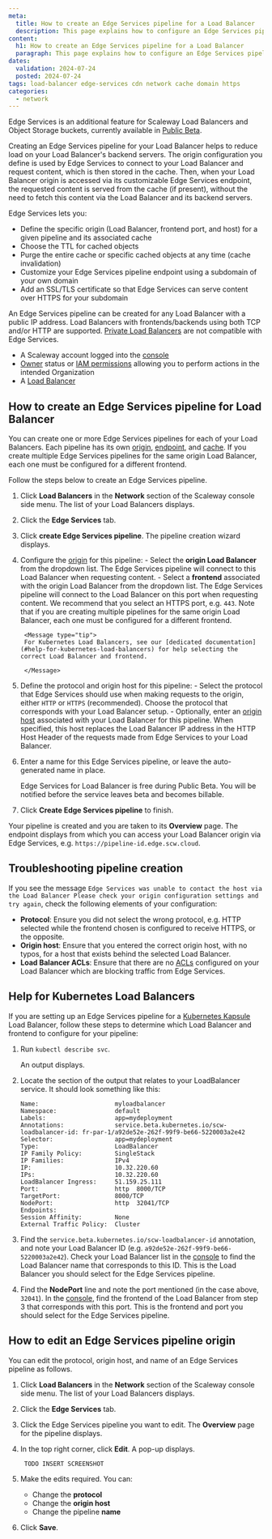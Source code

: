 ```yaml
---
meta:
  title: How to create an Edge Services pipeline for a Load Balancer
  description: This page explains how to configure an Edge Services pipeline on your Load Balancer, enabling a caching service for faster and more efficient delivery.
content:
  h1: How to create an Edge Services pipeline for a Load Balancer
  paragraph: This page explains how to configure an Edge Services pipeline on your Load Balancer, enabling a caching service for faster and more efficient delivery.
dates:
  validation: 2024-07-24
  posted: 2024-07-24
tags: load-balancer edge-services cdn network cache domain https
categories:
  - network
---
```


Edge Services is an additional feature for Scaleway Load Balancers and Object Storage buckets, currently available in [Public Beta](https://www.scaleway.com/en/betas/).

Creating an Edge Services pipeline for your Load Balancer helps to reduce load on your Load Balancer's backend servers. The origin configuration you define is used by Edge Services to connect to your Load Balancer and request content, which is then stored in the cache. Then, when your Load Balancer origin is accessed via its customizable Edge Services endpoint, the requested content is served from the cache (if present), without the need to fetch this content via the Load Balancer and its backend servers.

Edge Services lets you:

- Define the specific origin (Load Balancer, frontend port, and host) for a given pipeline and its associated cache
- Choose the TTL for cached objects
- Purge the entire cache or specific cached objects at any time (cache invalidation)
- Customize your Edge Services pipeline endpoint using a subdomain of your own domain
- Add an SSL/TLS certificate so that Edge Services can serve content over HTTPS for your subdomain

An Edge Services pipeline can be created for any Load Balancer with a public IP address. Load Balancers with frontends/backends using both TCP and/or HTTP are supported. [Private Load Balancers](/network/load-balancer/reference-content/public-private-accessibility/#private-load-balancers) are not compatible with Edge Services.

<Macro id="requirements" />

- A Scaleway account logged into the [console](https://console.scaleway.com)
- [Owner](/identity-and-access-management/iam/concepts/#owner) status or [IAM permissions](/identity-and-access-management/iam/concepts/#permission) allowing you to perform actions in the intended Organization
- A [Load Balancer](/network/load-balancer/how-to/create-load-balancer/)

## How to create an Edge Services pipeline for Load Balancer

You can create one or more Edge Services pipelines for each of your Load Balancers. Each pipeline has its own [origin](/network/edge-services/concepts/#origin), [endpoint](/network/edge-services/concepts/#endpoint), and [cache](/network/edge-services/concepts/#cache). If you create multiple Edge Services pipelines for the same origin Load Balancer, each one must be configured for a different frontend.

Follow the steps below to create an Edge Services pipeline.

1. Click **Load Balancers** in the **Network** section of the Scaleway console side menu. The list of your Load Balancers displays.

2. Click the **Edge Services** tab.

3. Click **create Edge Services pipeline**. The pipeline creation wizard displays.

    <Lightbox src="scaleway-create-es-pipeline-lb.webp" alt="A screenshot of the Create Edge Services Pipeline wizard in the Scaleway console. The steps shown are 1: Configure Origin, 2: Define protocol and origin host, and 3: Choose a name" />

4. Configure the [origin](/network/edge-services/concepts/#origin) for this pipeline:
        - Select the **origin Load Balancer** from the dropdown list. The Edge Services pipeline will connect to this Load Balancer when requesting content.
        - Select a **frontend** associated with the origin Load Balancer from the dropdown list. The Edge Services pipeline will connect to the Load Balancer on this port when requesting content. We recommend that you select an HTTPS port, e.g. `443`. Note that if you are creating multiple pipelines for the same origin Load Balancer, each one must be configured for a different frontend.

        <Message type="tip">
        For Kubernetes Load Balancers, see our [dedicated documentation](#help-for-kubernetes-load-balancers) for help selecting the correct Load Balancer and frontend.

        </Message>

5. Define the protocol and origin host for this pipeline:
        - Select the protocol that Edge Services should use when making requests to the origin, either `HTTP` or `HTTPS` (recommended). Choose the protocol that corresponds with your Load Balancer setup.
        - Optionally, enter an [origin host](/network/edge-services/concepts/#origin-host) associated with your Load Balancer for this pipeline. When specified, this host replaces the Load Balancer IP address in the HTTP Host Header of the requests made from Edge Services to your Load Balancer.

6. Enter a name for this Edge Services pipeline, or leave the auto-generated name in place.

    Edge Services for Load Balancer is free during Public Beta. You will be notified before the service leaves beta and becomes billable.

7. Click **Create Edge Services pipeline** to finish.

Your pipeline is created and you are taken to its **Overview** page. The endpoint displays from which you can access your Load Balancer origin via Edge Services, e.g. `https://pipeline-id.edge.scw.cloud`.

## Troubleshooting pipeline creation

If you see the message `Edge Services was unable to contact the host via the Load Balancer Please check your origin configuration settings and try again`, check the following elements of your configuration:

- **Protocol**: Ensure you did not select the wrong protocol, e.g. HTTP selected while the frontend chosen is configured to receive HTTPS, or the opposite.
- **Origin host**: Ensure that you entered the correct origin host, with no typos, for a host that exists behind the selected Load Balancer.
- **Load Balancer ACLs**: Ensure that there are no [ACLs](/network/load-balancer/how-to/create-manage-acls/) configured on your Load Balancer which are blocking traffic from Edge Services.

## Help for Kubernetes Load Balancers

If you are setting up an Edge Services pipeline for a [Kubernetes Kapsule](/containers/kubernetes) Load Balancer, follow these steps to determine which Load Balancer and frontend to configure for your pipeline:

1. Run `kubectl describe svc`.

    An output displays.

2. Locate the section of the output that relates to your LoadBalancer service. It should look something like this:

    ```
    Name:                     myloadbalancer
    Namespace:                default
    Labels:                   app=mydeployment
    Annotations:              service.beta.kubernetes.io/scw-loadbalancer-id: fr-par-1/a92de52e-262f-99f9-be66-5220003a2e42
    Selector:                 app=mydeployment
    Type:                     LoadBalancer
    IP Family Policy:         SingleStack
    IP Families:              IPv4
    IP:                       10.32.220.60
    IPs:                      10.32.220.60
    LoadBalancer Ingress:     51.159.25.111
    Port:                     http  8000/TCP
    TargetPort:               8000/TCP
    NodePort:                 http  32041/TCP
    Endpoints:                
    Session Affinity:         None
    External Traffic Policy:  Cluster
    ```
3. Find the `service.beta.kubernetes.io/scw-loadbalancer-id` annotation, and note your Load Balancer ID (e.g. `a92de52e-262f-99f9-be66-5220003a2e42`). Check your Load Balancer list in the [console](https://console.scaleway.com/load-balancer/lbs) to find the Load Balancer name that corresponds to this ID. This is the Load Balancer you should select for the Edge Services pipeline.

4. Find the **NodePort** line and note the port mentioned (in the case above, `32041`). In the [console](https://console.scaleway.com/load-balancer/lbs), find the frontend of the Load Balancer from step 3 that corresponds with this port. This is the frontend and port you should select for the Edge Services pipeline.

## How to edit an Edge Services pipeline origin

You can edit the protocol, origin host, and name of an Edge Services pipeline as follows.

1. Click **Load Balancers** in the **Network** section of the Scaleway console side menu. The list of your Load Balancers displays.

2. Click the **Edge Services** tab.

3. Click the Edge Services pipeline you want to edit. The **Overview** page for the pipeline displays.

4. In the top right corner, click **Edit**. A pop-up displays.

        TODO INSERT SCREENSHOT

5. Make the edits required. You can:
    - Change the **protocol**
    - Change the **origin host**
    - Change the pipeline **name**

6. Click **Save**.